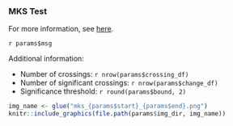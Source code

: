 ### MKS Test

For more information, see [here](https://rileywheadon.github.io/ffa-docs/eda-change-points/#mann-kendall-sneyers-test). 

`r params$msg`

Additional information:

- Number of crossings: `r nrow(params$crossing_df)`
- Number of significant crossings: `r nrow(params$change_df)`
- Significance threshold: `r round(params$bound, 2)`

<!-- Render the figure. -->

```r
img_name <- glue("mks_{params$start}_{params$end}.png")
knitr::include_graphics(file.path(params$img_dir, img_name))
```

